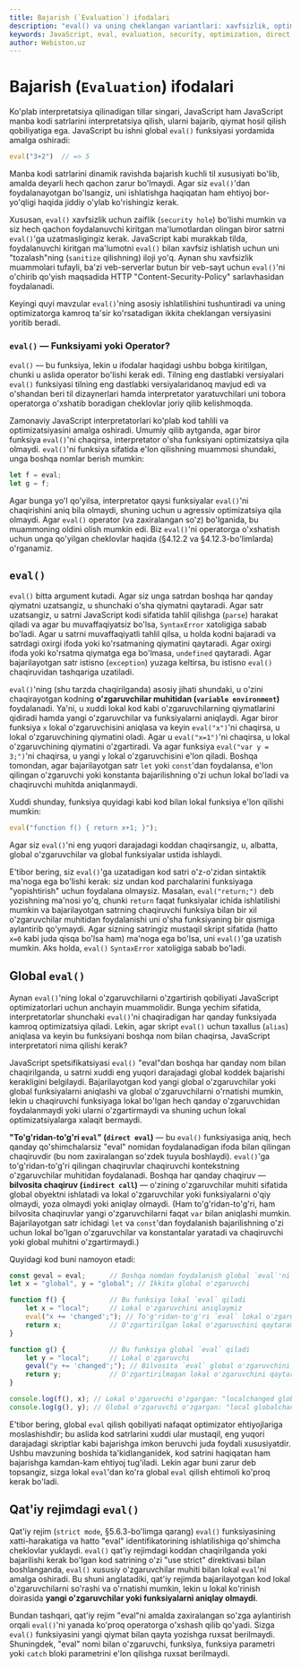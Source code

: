 ```yaml
---
title: Bajarish (`Evaluation`) ifodalari
description: "eval() va uning cheklangan variantlari: xavfsizlik, optimizatsiya ta'siri, lokal vs global eval, qat'iy rejimdagi cheklovlar va amaliy alternativlar."
keywords: JavaScript, eval, evaluation, security, optimization, direct eval, indirect eval, strict mode, CSP
author: Webiston.uz
---
```


# Bajarish (`Evaluation`) ifodalari

Ko'plab interpretatsiya qilinadigan tillar singari, JavaScript ham JavaScript manba kodi satrlarini interpretatsiya qilish, ularni bajarib, qiymat hosil qilish qobiliyatiga ega. JavaScript bu ishni global `eval()` funksiyasi yordamida amalga oshiradi:

``` js
eval("3+2")  // => 5
```

Manba kodi satrlarini dinamik ravishda bajarish kuchli til xususiyati bo'lib, amalda deyarli hech qachon zarur bo'lmaydi. Agar siz `eval()`'dan foydalanayotgan bo'lsangiz, uni ishlatishga haqiqatan ham ehtiyoj bor-yo'qligi haqida jiddiy o'ylab ko'rishingiz kerak.

Xususan, `eval()` xavfsizlik uchun zaiflik (`security hole`) bo'lishi mumkin va siz hech qachon foydalanuvchi kiritgan ma'lumotlardan olingan biror satrni `eval()`'ga uzatmasligingiz kerak. JavaScript kabi murakkab tilda, foydalanuvchi kiritgan ma'lumotni `eval()` bilan xavfsiz ishlatish uchun uni "tozalash"ning (`sanitize` qilishning) iloji yo'q. Aynan shu xavfsizlik muammolari tufayli, ba'zi veb-serverlar butun bir veb-sayt uchun `eval()`'ni o'chirib qo'yish maqsadida HTTP "Content-Security-Policy" sarlavhasidan foydalanadi.

Keyingi quyi mavzular `eval()`'ning asosiy ishlatilishini tushuntiradi va uning optimizatorga kamroq ta'sir ko'rsatadigan ikkita cheklangan versiyasini yoritib beradi.

<Callout type='info'>

### `eval()` — Funksiyami yoki Operator?

`eval()` — bu funksiya, lekin u ifodalar haqidagi ushbu bobga kiritilgan, chunki u aslida operator bo'lishi kerak edi. Tilning eng dastlabki versiyalari `eval()` funksiyasi tilning eng dastlabki versiyalaridanoq mavjud edi va o'shandan beri til dizaynerlari hamda interpretator yaratuvchilari uni tobora operatorga o'xshatib boradigan cheklovlar joriy qilib kelishmoqda.

Zamonaviy JavaScript interpretatorlari ko'plab kod tahlili va optimizatsiyasini amalga oshiradi. Umumiy qilib aytganda, agar biror funksiya `eval()`'ni chaqirsa, interpretator o'sha funksiyani optimizatsiya qila olmaydi. `eval()`'ni funksiya sifatida e'lon qilishning muammosi shundaki, unga boshqa nomlar berish mumkin:

``` js
let f = eval;
let g = f;
```

Agar bunga yo'l qo'yilsa, interpretator qaysi funksiyalar `eval()`'ni chaqirishini aniq bila olmaydi, shuning uchun u agressiv optimizatsiya qila olmaydi. Agar `eval()` operator (va zaxiralangan so'z) bo'lganida, bu muammoning oldini olish mumkin edi. Biz `eval()`'ni operatorga o'xshatish uchun unga qo'yilgan cheklovlar haqida (§4.12.2 va §4.12.3-bo'limlarda) o'rganamiz.
</Callout>

## `eval()`

`eval()` bitta argument kutadi. Agar siz unga satrdan boshqa har qanday qiymatni uzatsangiz, u shunchaki o'sha qiymatni qaytaradi. Agar satr uzatsangiz, u satrni JavaScript kodi sifatida tahlil qilishga (`parse`) harakat qiladi va agar bu muvaffaqiyatsiz bo'lsa, `SyntaxError` xatoligiga sabab bo'ladi. Agar u satrni muvaffaqiyatli tahlil qilsa, u holda kodni bajaradi va satrdagi oxirgi ifoda yoki ko'rsatmaning qiymatini qaytaradi. Agar oxirgi ifoda yoki ko'rsatma qiymatga ega bo'lmasa, `undefined` qaytaradi. Agar bajarilayotgan satr istisno (`exception`) yuzaga keltirsa, bu istisno `eval()` chaqiruvidan tashqariga uzatiladi.

`eval()`'ning (shu tarzda chaqirilganda) asosiy jihati shundaki, u o'zini chaqirayotgan kodning **o'zgaruvchilar muhitidan (`variable environment`)** foydalanadi. Ya'ni, u xuddi lokal kod kabi o'zgaruvchilarning qiymatlarini qidiradi hamda yangi o'zgaruvchilar va funksiyalarni aniqlaydi. Agar biror funksiya `x` lokal o'zgaruvchisini aniqlasa va keyin `eval("x")`'ni chaqirsa, u lokal o'zgaruvchining qiymatini oladi. Agar u `eval("x=1")`'ni chaqirsa, u lokal o'zgaruvchining qiymatini o'zgartiradi. Va agar funksiya `eval("var y = 3;")`'ni chaqirsa, u yangi `y` lokal o'zgaruvchisini e'lon qiladi. Boshqa tomondan, agar bajarilayotgan satr `let` yoki `const`'dan foydalansa, e'lon qilingan o'zgaruvchi yoki konstanta bajarilishning o'zi uchun lokal bo'ladi va chaqiruvchi muhitda aniqlanmaydi.

Xuddi shunday, funksiya quyidagi kabi kod bilan lokal funksiya e'lon qilishi mumkin:

``` js
eval("function f() { return x+1; }");
```

Agar siz `eval()`'ni eng yuqori darajadagi koddan chaqirsangiz, u, albatta, global o'zgaruvchilar va global funksiyalar ustida ishlaydi.

E'tibor bering, siz `eval()`'ga uzatadigan kod satri o'z-o'zidan sintaktik ma'noga ega bo'lishi kerak: siz undan kod parchalarini funksiyaga "yopishtirish" uchun foydalana olmaysiz. Masalan, `eval("return;")` deb yozishning ma'nosi yo'q, chunki `return` faqat funksiyalar ichida ishlatilishi mumkin va bajarilayotgan satrning chaqiruvchi funksiya bilan bir xil o'zgaruvchilar muhitidan foydalanishi uni o'sha funksiyaning bir qismiga aylantirib qo'ymaydi. Agar sizning satringiz mustaqil skript sifatida (hatto `x=0` kabi juda qisqa bo'lsa ham) ma'noga ega bo'lsa, uni `eval()`'ga uzatish mumkin. Aks holda, `eval()` `SyntaxError` xatoligiga sabab bo'ladi.

## Global `eval()`

Aynan `eval()`'ning lokal o'zgaruvchilarni o'zgartirish qobiliyati JavaScript optimizatorlari uchun anchayin muammolidir. Bunga yechim sifatida, interpretatorlar shunchaki `eval()`'ni chaqiradigan har qanday funksiyada kamroq optimizatsiya qiladi. Lekin, agar skript `eval()` uchun taxallus (`alias`) aniqlasa va keyin bu funksiyani boshqa nom bilan chaqirsa, JavaScript interpretatori nima qilishi kerak?

JavaScript spetsifikatsiyasi `eval()` "eval"dan boshqa har qanday nom bilan chaqirilganda, u satrni xuddi eng yuqori darajadagi global koddek bajarishi kerakligini belgilaydi. Bajarilayotgan kod yangi global o'zgaruvchilar yoki global funksiyalarni aniqlashi va global o'zgaruvchilarni o'rnatishi mumkin, lekin u chaqiruvchi funksiyaga lokal bo'lgan hech qanday o'zgaruvchidan foydalanmaydi yoki ularni o'zgartirmaydi va shuning uchun lokal optimizatsiyalarga xalaqit bermaydi.

**"To'g'ridan-to'g'ri `eval`" (`direct eval`)** — bu `eval()` funksiyasiga aniq, hech qanday qo'shimchalarsiz "eval" nomidan foydalanadigan ifoda bilan qilingan chaqiruvdir (bu nom zaxiralangan so'zdek tuyula boshlaydi). `eval()`'ga to'g'ridan-to'g'ri qilingan chaqiruvlar chaqiruvchi kontekstning o'zgaruvchilar muhitidan foydalanadi. Boshqa har qanday chaqiruv — **bilvosita chaqiruv (`indirect call`)** — o'zining o'zgaruvchilar muhiti sifatida global obyektni ishlatadi va lokal o'zgaruvchilar yoki funksiyalarni o'qiy olmaydi, yoza olmaydi yoki aniqlay olmaydi. (Ham to'g'ridan-to'g'ri, ham bilvosita chaqiruvlar yangi o'zgaruvchilarni faqat `var` bilan aniqlashi mumkin. Bajarilayotgan satr ichidagi `let` va `const`'dan foydalanish bajarilishning o'zi uchun lokal bo'lgan o'zgaruvchilar va konstantalar yaratadi va chaqiruvchi yoki global muhitni o'zgartirmaydi.)

Quyidagi kod buni namoyon etadi:

``` js
const geval = eval;      // Boshqa nomdan foydalanish global `eval`'ni amalga oshiradi
let x = "global", y = "global"; // Ikkita global o'zgaruvchi

function f() {           // Bu funksiya lokal `eval` qiladi
    let x = "local";     // Lokal o'zgaruvchini aniqlaymiz
    eval("x += 'changed';"); // To'g'ridan-to'g'ri `eval` lokal o'zgaruvchini o'zgartiradi
    return x;            // O'zgartirilgan lokal o'zgaruvchini qaytaramiz
}

function g() {           // Bu funksiya global `eval` qiladi
    let y = "local";     // Lokal o'zgaruvchi
    geval("y += 'changed';"); // Bilvosita `eval` global o'zgaruvchini o'zgartiradi
    return y;            // O'zgartirilmagan lokal o'zgaruvchini qaytaramiz
}

console.log(f(), x); // Lokal o'zgaruvchi o'zgargan: "localchanged global" ni chiqaradi
console.log(g(), y); // Global o'zgaruvchi o'zgargan: "local globalchanged" ni chiqaradi
```

E'tibor bering, global `eval` qilish qobiliyati nafaqat optimizator ehtiyojlariga moslashishdir; bu aslida kod satrlarini xuddi ular mustaqil, eng yuqori darajadagi skriptlar kabi bajarishga imkon beruvchi juda foydali xususiyatdir. Ushbu mavzuning boshida ta'kidlanganidek, kod satrini haqiqatan ham bajarishga kamdan-kam ehtiyoj tug'iladi. Lekin agar buni zarur deb topsangiz, sizga lokal `eval`'dan ko'ra global `eval` qilish ehtimoli ko'proq kerak bo'ladi.

## Qat'iy rejimdagi `eval()`

Qat'iy rejim (`strict mode`, §5.6.3-bo'limga qarang) `eval()` funksiyasining xatti-harakatiga va hatto "eval" identifikatorining ishlatilishiga qo'shimcha cheklovlar yuklaydi. `eval()` qat'iy rejimdagi koddan chaqirilganda yoki bajarilishi kerak bo'lgan kod satrining o'zi "use strict" direktivasi bilan boshlanganda, `eval()` xususiy o'zgaruvchilar muhiti bilan lokal `eval`'ni amalga oshiradi. Bu shuni anglatadiki, qat'iy rejimda bajarilayotgan kod lokal o'zgaruvchilarni so'rashi va o'rnatishi mumkin, lekin u lokal ko'rinish doirasida **yangi o'zgaruvchilar yoki funksiyalarni aniqlay olmaydi**.

Bundan tashqari, qat'iy rejim "eval"ni amalda zaxiralangan so'zga aylantirish orqali `eval()`'ni yanada ko'proq operatorga o'xshash qilib qo'yadi. Sizga `eval()` funksiyasini yangi qiymat bilan qayta yozishga ruxsat berilmaydi. Shuningdek, "eval" nomi bilan o'zgaruvchi, funksiya, funksiya parametri yoki `catch` bloki parametrini e'lon qilishga ruxsat berilmaydi.